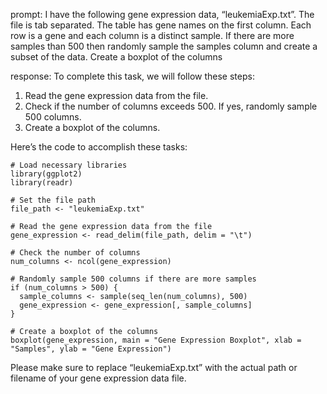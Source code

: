 prompt:
I have the following gene expression data, "leukemiaExp.txt". The file is tab separated. The table has gene names on the first column. Each row is a gene and each column is a distinct sample.  If there are more samples than 500 then randomly sample the samples column and create a subset of the data. Create a boxplot of the columns

response:
To complete this task, we will follow these steps:

1. Read the gene expression data from the file.
2. Check if the number of columns exceeds 500. If yes, randomly sample 500 columns.
3. Create a boxplot of the columns.

Here's the code to accomplish these tasks:

```
# Load necessary libraries
library(ggplot2)
library(readr)

# Set the file path
file_path <- "leukemiaExp.txt"

# Read the gene expression data from the file
gene_expression <- read_delim(file_path, delim = "\t")

# Check the number of columns
num_columns <- ncol(gene_expression)

# Randomly sample 500 columns if there are more samples
if (num_columns > 500) {
  sample_columns <- sample(seq_len(num_columns), 500)
  gene_expression <- gene_expression[, sample_columns]
}

# Create a boxplot of the columns
boxplot(gene_expression, main = "Gene Expression Boxplot", xlab = "Samples", ylab = "Gene Expression")
```

Please make sure to replace "leukemiaExp.txt" with the actual path or filename of your gene expression data file.
